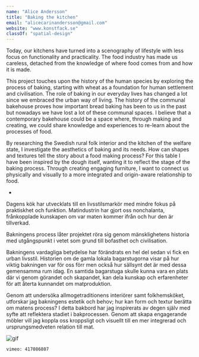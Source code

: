 ```yaml
---
name: "Alice Andersson"
title: "Baking the kitchen"
email: "alicecarinandersson@gmail.com"
website: "www.konstfack.se"
classOf: "spatial-design"
---
```




Today, our kitchens have turned into a scenography of lifestyle with less focus on functionality and practicality. The food industry has made us careless, detached from the knowledge of where food comes from and how it is made. 

This project touches upon the history of the human species by exploring the process of baking, starting with wheat as a foundation for human settlement and civilisation.
The role of baking in our everyday lives has changed a lot since we embraced the urban way of living. The history of the communal bakehouse proves how important bread baking has been to us in the past but nowadays we have lost a lot of these communal spaces. I believe that a contemporary bakehouse could be a space where, through making and creating, we could share knowledge and experiences to re-learn about the processes of food.

By researching the Swedish rural folk interior and the kitchen of the welfare state, I investigate the aesthetics of baking and its needs. How can shapes and textures tell the story about a food making process? For this table I have been inspired by the dough itself, wanting it to reflect the stage of the baking process. Through creating engaging furniture, I want to connect us physically and visually to a more integrated and origin-aware relationship to food.

-

Dagens kök har utvecklats till en livsstilsmarkör med mindre fokus på praktiskhet och funktion. Matindustrin har gjort oss nonchalanta, frånkopplade kunskapen om var maten kommer ifrån och hur den är tillverkad. 

Bakningens process låter projektet röra sig genom mänsklighetens historia med utgångspunkt i vetet som grund till bofasthet och civilisation. 

Bakningens vardagliga betydelse har förändrats en hel del sedan vi fick en urban livsstil. Historien om de gamla lokala bagarstugorna visar på hur viktig bakningen var för oss förr men också hur sällsynt det är med dessa gemensamma rum idag. En samtida bagarstuga skulle kunna vara en plats där vi genom görandet och skapandet, kan dela kunskap och erfarenheter för att återta kunnandet om matproduktion.

Genom att undersöka allmogetraditionens interiörer samt folkhemsköket, utforskar jag bakningens estetik och behov; hur kan form och textur berätta om matens process? I detta bakbord har jag inspirerats av degen själv med syfte att reflektera stadiet i bakprocessen. Genom att skapa engagerande möbler vill jag koppla oss kroppsligt och visuellt till en mer integrerad och ursprungsmedveten relation till mat.


<ImageZoom 
  preview={preview}
  zoom={zoom}
  caption="Baking the kitchen – Exhibition <br/> Photo: Sanna Lindberg"
/>

![gif](../images/test.gif)

`vimeo: 417086807`